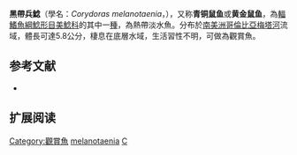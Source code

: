 {{Speciesbox
| name = 黑帶兵鯰
| image = Corydoras sp. CW010.jpg
| image_width = 250px
| image_caption = 
| status = NE
| status_system = IUCN3.1
| genus = Corydoras
| species = melanotaenia
| authority = {{le|查爾斯·塔特·里根|Charles Tate Regan|Regan}}, 1912
| synonyms = 
}}

'''黑帶兵鯰'''（學名：''Corydoras melanotaenia''，{{lang-en|Green gold catfish}}），又称'''青铜鼠鱼'''或'''黄金鼠鱼'''，為[[輻鰭魚綱|輻鰭魚綱]][[鯰形目|鯰形目]][[美鯰科|美鯰科]]的其中一[[種|種]]，為熱帶淡水魚。分布於[[南美洲|南美洲]][[哥倫比亞|哥倫比亞]][[梅塔河|梅塔河]]流域，體長可達5.8公分，棲息在底層水域，生活習性不明，可做為觀賞魚。

==参考文献==
*{{FishBase_species|genus=Corydoras|species=melanotaenia|year=2014|month=11}}

== 扩展阅读 ==
{{refbegin}}
{{wikispecies-inline|Corydoras melanotaenia|黑帶兵鯰}}
{{refend}}
{{Taxonbar|from=Q286267}}

[[Category:觀賞魚|Category:觀賞魚]]
[[Category:兵鯰屬|melanotaenia]]
[[Category:1912年描述的魚類|C]]